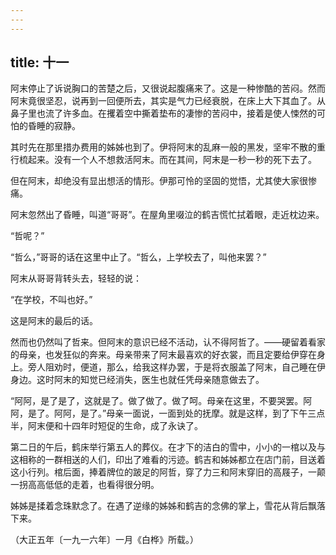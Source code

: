 ```yaml
---
---
---
```

title: 十一
---



阿末停止了诉说胸口的苦楚之后，又很说起腹痛来了。这是一种惨酷的苦闷。然而阿末竟很坚忍，说再到一回便所去，其实是气力已经衰脱，在床上大下其血了。从鼻子里也流了许多血。在攫着空中撕着垫布的凄惨的苦闷中，接着是使人悚然的可怕的昏睡的寂静。

其时先在那里措办费用的姊姊也到了。伊将阿末的乱麻一般的黑发，坚牢不散的重行梳起来。没有一个人不想救活阿末。而在其间，阿末是一秒一秒的死下去了。

但在阿末，却绝没有显出想活的情形。伊那可怜的坚固的觉悟，尤其使大家很惨痛。

阿末忽然出了昏睡，叫道“哥哥”。在屋角里啜泣的鹤吉慌忙拭着眼，走近枕边来。

“哲呢？”

“哲么，”哥哥的话在这里中止了。“哲么，上学校去了，叫他来罢？”

阿末从哥哥背转头去，轻轻的说：

“在学校，不叫也好。”

这是阿末的最后的话。

然而也仍然叫了哲来。但阿末的意识已经不活动，认不得阿哲了。——硬留着看家的母亲，也发狂似的奔来。母亲带来了阿末最喜欢的好衣裳，而且定要给伊穿在身上。旁人阻劝时，便道，那么，给我这样办罢，于是将衣服盖了阿末，自己睡在伊身边。这时阿末的知觉已经消失，医生也就任凭母亲随意做去了。

“阿阿，是了是了，这就是了。做了做了。做了呵。母亲在这里，不要哭罢。阿阿，是了。阿阿，是了。”母亲一面说，一面到处的抚摩。就是这样，到了下午三点半，阿末便和十四年时短促的生命，成了永诀了。

第二日的午后，鹤床举行第五人的葬仪。在才下的洁白的雪中，小小的一棺以及与这相称的一群相送的人们，印出了难看的污迹。鹤吉和姊姊都立在店门前，目送着这小行列。棺后面，捧着牌位的跛足的阿哲，穿了力三和阿末穿旧的高屐子，一颠一拐高高低低的走着，也看得很分明。

姊姊是揉着念珠默念了。在遇了逆缘的姊姊和鹤吉的念佛的掌上，雪花从背后飘落下来。

（大正五年〔一九一六年〕一月《白桦》所载。）
